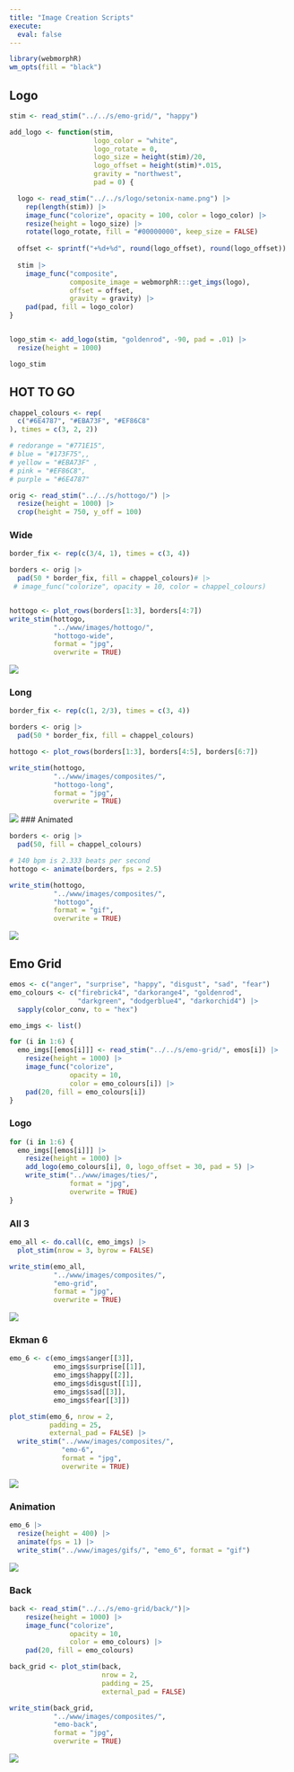 ```yaml
---
title: "Image Creation Scripts"
execute: 
  eval: false
---
```


```r
library(webmorphR)
wm_opts(fill = "black")
```

## Logo

```r
stim <- read_stim("../../s/emo-grid/", "happy")

add_logo <- function(stim, 
                     logo_color = "white", 
                     logo_rotate = 0,
                     logo_size = height(stim)/20,
                     logo_offset = height(stim)*.015,
                     gravity = "northwest",
                     pad = 0) {

  logo <- read_stim("../../s/logo/setonix-name.png") |> 
    rep(length(stim)) |>
    image_func("colorize", opacity = 100, color = logo_color) |>
    resize(height = logo_size) |>
    rotate(logo_rotate, fill = "#00000000", keep_size = FALSE)
  
  offset <- sprintf("+%d+%d", round(logo_offset), round(logo_offset))
  
  stim |> 
    image_func("composite", 
               composite_image = webmorphR:::get_imgs(logo),
               offset = offset,
               gravity = gravity) |>
    pad(pad, fill = logo_color)
}


logo_stim <- add_logo(stim, "goldenrod", -90, pad = .01) |>
  resize(height = 1000)

logo_stim
```



## HOT TO GO

```r
chappel_colours <- rep(
  c("#6E4787", "#EBA73F", "#EF86C8"
), times = c(3, 2, 2))

# redorange = "#771E15", 
# blue = "#173F75",,
# yellow = "#EBA73F" , 
# pink = "#EF86C8",
# purple = "#6E4787"

orig <- read_stim("../../s/hottogo/") |>
  resize(height = 1000) |>
  crop(height = 750, y_off = 100)
```


### Wide  

```r
border_fix <- rep(c(3/4, 1), times = c(3, 4))

borders <- orig |>
  pad(50 * border_fix, fill = chappel_colours)# |>
 # image_func("colorize", opacity = 10, color = chappel_colours)


hottogo <- plot_rows(borders[1:3], borders[4:7])
write_stim(hottogo, 
           "../www/images/hottogo/", 
           "hottogo-wide", 
           format = "jpg", 
           overwrite = TRUE)
```

![](../www/images/hottogo/hottogo-wide.jpg)


### Long

```r
border_fix <- rep(c(1, 2/3), times = c(3, 4))

borders <- orig |>
  pad(50 * border_fix, fill = chappel_colours)

hottogo <- plot_rows(borders[1:3], borders[4:5], borders[6:7])

write_stim(hottogo, 
           "../www/images/composites/", 
           "hottogo-long", 
           format = "jpg", 
           overwrite = TRUE)
```



![](../www/images/composites/hottogo-long.jpg)
### Animated

```r
borders <- orig |>
  pad(50, fill = chappel_colours)

# 140 bpm is 2.333 beats per second
hottogo <- animate(borders, fps = 2.5)

write_stim(hottogo, 
           "../www/images/composites/", 
           "hottogo", 
           format = "gif", 
           overwrite = TRUE)
```


![](../www/images/composites/hottogo.gif)

## Emo Grid

```r
emos <- c("anger", "surprise", "happy", "disgust", "sad", "fear")
emo_colours <- c("firebrick4", "darkorange4", "goldenrod", 
                 "darkgreen", "dodgerblue4", "darkorchid4") |>
  sapply(color_conv, to = "hex")

emo_imgs <- list()

for (i in 1:6) {
  emo_imgs[[emos[i]]] <- read_stim("../../s/emo-grid/", emos[i]) |>
    resize(height = 1000) |>
    image_func("colorize", 
               opacity = 10, 
               color = emo_colours[i]) |>
    pad(20, fill = emo_colours[i])
}
```

### Logo

```r
for (i in 1:6) {
  emo_imgs[[emos[i]]] |>
    resize(height = 1000) |>
    add_logo(emo_colours[i], 0, logo_offset = 30, pad = 5) |>
    write_stim("../www/images/ties/", 
               format = "jpg", 
               overwrite = TRUE)
}
```


### All 3

```r
emo_all <- do.call(c, emo_imgs) |>
  plot_stim(nrow = 3, byrow = FALSE)

write_stim(emo_all, 
           "../www/images/composites/", 
           "emo-grid", 
           format = "jpg", 
           overwrite = TRUE)
```

![](../www/images/composites/emo-grid.jpg)

### Ekman 6

```r
emo_6 <- c(emo_imgs$anger[[3]],
           emo_imgs$surprise[[1]],
           emo_imgs$happy[[2]],
           emo_imgs$disgust[[1]],
           emo_imgs$sad[[3]],
           emo_imgs$fear[[3]])

plot_stim(emo_6, nrow = 2, 
          padding = 25, 
          external_pad = FALSE) |>
  write_stim("../www/images/composites/", 
             "emo-6", 
             format = "jpg", 
             overwrite = TRUE)
```

![](../www/images/composites/emo-6.jpg)

### Animation

```r
emo_6 |>
  resize(height = 400) |>
  animate(fps = 1) |>
  write_stim("../www/images/gifs/", "emo_6", format = "gif")
```

![](../www/images/gifs/emo_6.gif)

### Back

```r
back <- read_stim("../../s/emo-grid/back/")|>
    resize(height = 1000) |>
    image_func("colorize", 
               opacity = 10, 
               color = emo_colours) |>
    pad(20, fill = emo_colours)

back_grid <- plot_stim(back, 
                       nrow = 2, 
                       padding = 25, 
                       external_pad = FALSE)

write_stim(back_grid, 
           "../www/images/composites/", 
           "emo-back", 
           format = "jpg", 
           overwrite = TRUE)
```

![](../www/images/composites/emo-back.jpg)
